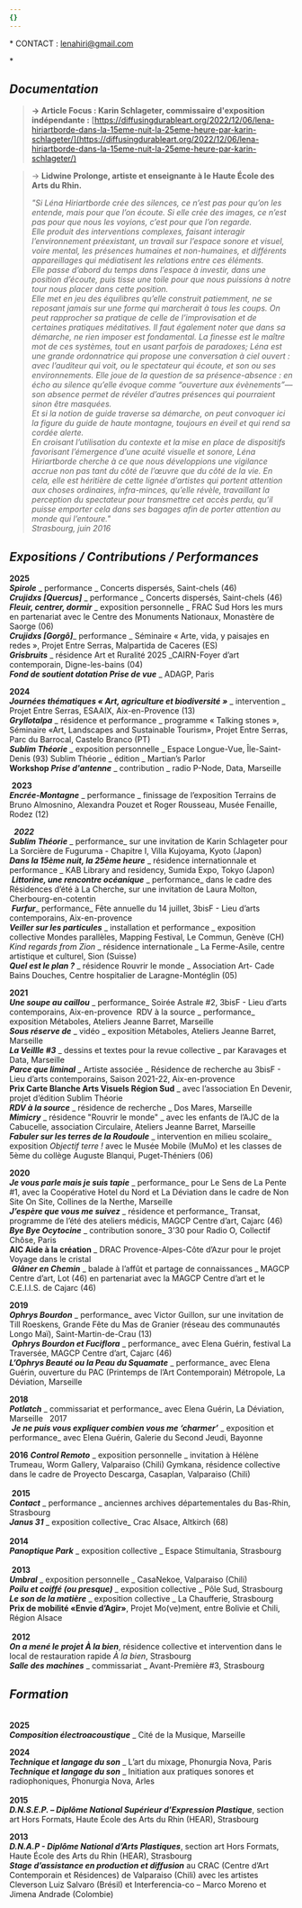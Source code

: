 ```yaml
---
{}
---
```

\* CONTACT : [lenahiri@gmail.com](mailto:lenahiri@gmail.com)

\* <PdfLink label="-> PORTFOLIO <-" file="/files/about/portfolio_lena_hiriartborde_2024.pdf" />

## *Documentation*&#x20;

> **→ Article Focus : Karin Schlageter, commissaire d'exposition indépendante :** [https://diffusingdurableart.org/2022/12/06/lena-hiriartborde-dans-la-15eme-nuit-la-25eme-heure-par-karin-schlageter/](https://diffusingdurableart.org/2022/12/06/lena-hiriartborde-dans-la-15eme-nuit-la-25eme-heure-par-karin-schlageter/)

> → **Lidwine Prolonge, artiste et enseignante à le Haute École des Arts du Rhin.**
>
> &#x20;         *"Si Léna Hiriartborde crée des silences, ce n’est pas pour qu’on les entende, mais pour que l’on écoute. Si elle crée des images, ce n’est pas pour que nous les voyions, c’est pour que l’on regarde.*\
> *Elle produit des interventions complexes, faisant interagir l’environnement préexistant, un travail sur l’espace sonore et visuel, voire mental, les présences humaines et non-humaines, et différents appareillages qui médiatisent les relations entre ces éléments.*\
> *Elle passe d’abord du temps dans l’espace à investir, dans une position d’écoute, puis tisse une toile pour que nous puissions à notre tour nous placer dans cette position.*\
> *Elle met en jeu des équilibres qu’elle construit patiemment, ne se reposant jamais sur une forme qui marcherait à tous les coups. On peut rapprocher sa pratique de celle de l’improvisation et de certaines pratiques méditatives. Il faut également noter que dans sa démarche, ne rien imposer est fondamental. La finesse est le maître mot de ces systèmes, tout en usant parfois de paradoxes; Léna est une grande ordonnatrice qui propose une conversation à ciel ouvert : avec l’auditeur qui voit, ou le spectateur qui écoute, et son ou ses environnements. Elle joue de la question de sa présence-absence : en écho au silence qu’elle évoque comme “ouverture aux évènements”— son absence permet de révéler d’autres présences qui pourraient sinon être masquées.*\
> *Et si la notion de guide traverse sa démarche, on peut convoquer ici la figure du guide de haute montagne, toujours en éveil et qui rend sa cordée alerte.*\
> *En croisant l’utilisation du contexte et la mise en place de dispositifs favorisant l’émergence d’une acuité visuelle et sonore, Léna Hiriartborde cherche à ce que nous développions une vigilance accrue non pas tant du côté de l’œuvre que du côté de la vie. En cela, elle est héritière de cette lignée d’artistes qui portent attention aux choses ordinaires, infra-minces, qu’elle révèle, travaillant la perception du spectateur pour transmettre cet accès perdu, qu’il puisse emporter cela dans ses bagages afin de porter attention au monde qui l’entoure."*\
> *Strasbourg, juin 2016*

## *Expositions / Contributions / Performances*

**2025** \
***Spirole*** \_ performance \_ Concerts dispersés, Saint-chels (46) \
***Crujidxs \[Quercus]*** \_ performance \_ Concerts dispersés, Saint-chels (46) \
***Fleuir, centrer, dormir*** \_ exposition personnelle \_ FRAC Sud Hors les murs en partenariat avec le Centre des Monuments Nationaux, Monastère de Saorge (06) \
***Crujidxs \[Gorgô]***\_ performance \_ Séminaire « Arte, vida, y paisajes en redes », Projet Entre Serras, Malpartida de Caceres (ES)\
***Grisbruits*** \_ résidence Art et Ruralité 2025 \_CAIRN-Foyer d’art contemporain, Digne-les-bains (04)\
***Fond de soutient dotation Prise de vue*** \_ ADAGP, Paris

**2024** \
***Journées thématiques « Art, agriculture et biodiversité »*** \_ intervention \_  Projet Entre Serras, ESAAIX, Aix-en-Provence (13) \
***Gryllotalpa*** \_ résidence et performance \_ programme « Talking stones », Séminaire «Art, Landscapes and Sustainable Tourism», Projet Entre Serras, Parc du Barrocal, Castelo Branco (PT)\
***Sublim Théorie*** \_ exposition personnelle \_ Espace Longue-Vue, Île-Saint-Denis (93) Sublim Théorie \_ édition \_ Martian’s Parlor\
**Workshop *Prise d'antenne*** \_ contribution \_ radio P-Node, Data, Marseille

 **2023** \
***Encrée-Montagne*** \_ performance \_ finissage de l’exposition Terrains de Bruno Almosnino, Alexandra Pouzet et Roger Rousseau, Musée Fenaille, Rodez (12)

  ***2022***  \
***Sublim Théorie*** \_ performance\_ sur une invitation de Karin Schlageter pour La Sorcière de Fuguruma - Chapitre I, Villa Kujoyama, Kyoto (Japon) \
***Dans la 15ème nuit, la 25ème heure*** \_ résidence internationnale et performance \_ KAB Library and residency, Sumida Expo, Tokyo (Japon)\
 ***Littorine, une rencontre océanique*** \_ performance\_ dans le cadre des Résidences d’été à La Cherche, sur une invitation de Laura Molton, Cherbourg-en-cotentin\
 ***Furfur***\_ performance\_ Fête annuelle du 14 juillet, 3bisF - Lieu d’arts contemporains, Aix-en-provence\
***Veiller sur les particules*** \_ installation et performance \_ exposition collective Mondes parallèles, Mapping Festival, Le Commun, Genève (CH) *Kind regards from Zion* \_ résidence internationale \_ La Ferme-Asile, centre artistique et culturel, Sion (Suisse) \
***Quel est le plan ?*** \_ résidence Rouvrir le monde \_ Association Art- Cade Bains Douches, Centre hospitalier de Laragne-Montéglin (05)

**2021**  \
***Une soupe au caillou*** \_ performance\_ Soirée Astrale #2, 3bisF - Lieu d’arts contemporains, Aix-en-provence  RDV à la source \_ performance\_ exposition Métaboles, Ateliers Jeanne Barret, Marseille\
***Sous réserve de*** \_ vidéo \_ exposition Métaboles, Ateliers Jeanne Barret, Marseille\
***La Veillle #3*** \_ dessins et textes pour la revue collective \_ par Karavages et Data, Marseille\
***Parce que liminal*** \_ Artiste associée \_ Résidence de recherche au 3bisF - Lieu d’arts contemporains, Saison 2021-22, Aix-en-provence \
**Prix Carte Blanche Arts Visuels Région Sud** \_ avec l’association En Devenir, projet d’édition Sublim Théorie \
***RDV à la source*** \_ résidence de recherche \_ Dos Mares, Marseille \
***Mimicry*** \_ résidence "Rouvrir le monde" \_ avec les enfants de l’AJC de la Cabucelle, association Circulaire, Ateliers Jeanne Barret, Marseille \
***Fabuler sur les terres de la Roudoule*** \_ intervention en milieu scolaire\_ exposition *Objectif terre !* avec le Musée Mobile (MuMo) et les classes de 5ème du collège Auguste Blanqui, Puget-Théniers (06)

**2020**  \
***Je vous parle mais je suis tapie*** \_ performance\_ pour Le Sens de La Pente #1, avec la Coopérative Hotel du Nord et La Déviation dans le cadre de Non Site On Site, Collines de la Nerthe, Marseille \
***J’espère que vous me suivez*** \_ résidence et performance\_ Transat, programme de l’été des ateliers médicis, MAGCP Centre d’art, Cajarc (46) \
***Bye Bye Ocytocine*** \_ contribution sonore\_ 3'30 pour Radio O, Collectif Chôse, Paris \
**AIC Aide à la création** \_ DRAC Provence-Alpes-Côte d’Azur pour le projet Voyage dans le cristal \
 ***Glâner en Chemin*** \_ balade à l’affût et partage de connaissances \_ MAGCP Centre d’art, Lot (46) en partenariat avec la MAGCP Centre d’art et le C.E.I.I.S. de Cajarc (46)

**2019**  \
***Ophrys Bourdon*** \_ performance\_ avec Victor Guillon, sur une invitation de Till Roeskens, Grande Fête du Mas de Granier (réseau des communautés Longo Maï), Saint-Martin-de-Crau (13)\
 ***Ophrys Bourdon et Fuciflora*** \_ performance\_ avec Elena Guérin, festival La Traversée, MAGCP Centre d’art, Cajarc (46)  \
***L’Ophrys Beauté ou la Peau du Squamate*** \_ performance\_ avec Elena Guérin, ouverture du PAC (Printemps de l’Art Contemporain) Métropole, La Déviation, Marseille

**2018**  \
***Potlatch*** \_ commissariat et performance\_ avec Elena Guérin, La Déviation, Marseille   2017 \
 ***Je ne puis vous expliquer combien vous me ‘charmer’*** \_ exposition et performance\_ avec Elena Guérin, Galerie du Second Jeudi, Bayonne

**2016**
***Control Remoto*** \_ exposition personnelle \_ invitation à Hélène Trumeau, Worm Gallery, Valparaiso (Chili) Gymkana, résidence collective dans le cadre de Proyecto Descarga, Casaplan, Valparaiso (Chili) \
\
 **2015** \
***Contact*** \_ performance \_ anciennes archives départementales du Bas-Rhin, Strasbourg \
***Janus 31***  \_ exposition collective\_ Crac Alsace, Altkirch (68) \
\
**2014** \
***Panoptique Park*** \_ exposition collective \_ Espace Stimultania, Strasbourg \
\
 **2013** \
***Umbral*** \_ exposition personnelle \_ CasaNekoe, Valparaiso (Chili) \
***Poilu et coiffé (ou presque)*** \_ exposition collective \_ Pôle Sud, Strasbourg \
***Le son de la matière*** \_ exposition collective \_ La Chaufferie, Strasbourg \
**Prix de mobilité «Envie d’Agir»**, Projet Mo(ve)ment, entre Bolivie et Chili, Région Alsace \
\
 **2012** \
***On a mené le projet À la bien***, résidence collective et intervention dans le local de restauration rapide *À la bien*, Strasbourg \
***Salle des machines*** \_ commissariat \_ Avant-Première #3, Strasbourg

## *Formation*

\
**2025**\
***Composition électroacoustique*** \_ Cité de la Musique, Marseille

**2024**\
***Technique et langage du son*** \_ L’art du mixage, Phonurgia Nova, Paris\
***Technique et langage du son*** \_ Initiation aux pratiques sonores et radiophoniques, Phonurgia Nova, Arles\
\
**2015**\
***D.N.S.E.P. – Diplôme National Supérieur d’Expression Plastique***, section art Hors Formats, Haute École des Arts du Rhin (HEAR), Strasbourg

**2013** \
***D.N.A.P - Diplôme National d’Arts Plastiques***, section art Hors Formats, Haute École des Arts du Rhin (HEAR), Strasbourg\
***Stage d’assistance en production et diffusion*** au CRAC (Centre d’Art Contemporain et Résidences) de Valparaiso (Chili) avec les artistes Cleverson Luiz Salvaro (Brésil) et Interferencia-co – Marco Moreno et Jimena Andrade (Colombie)
